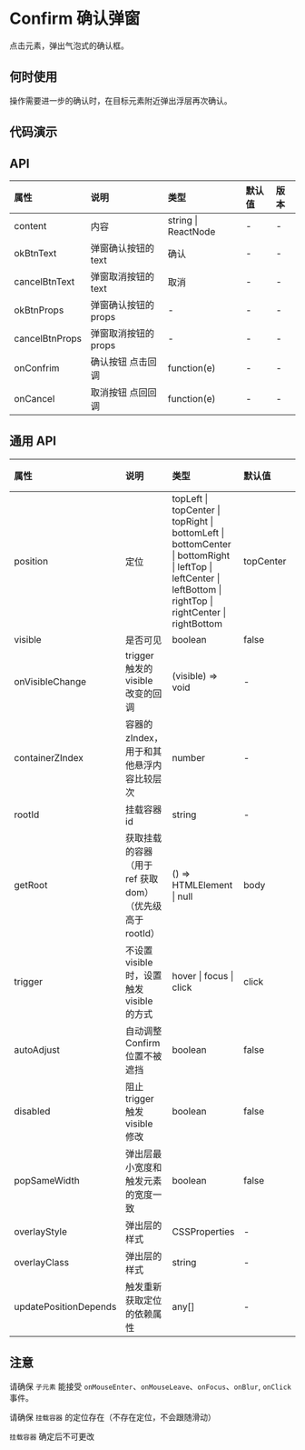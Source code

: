 


# Confirm 确认弹窗

点击元素，弹出气泡式的确认框。

## 何时使用

操作需要进一步的确认时，在目标元素附近弹出浮层再次确认。

## 代码演示

<CodeWrapper>
    <CodeBox title="基本" desc={descNormal} code={codeNormal}>
        <DemoNormal />
    </CodeBox>
    <CodeBox title="定位" desc={descPosition} code={codePosition}>
        <DemoPosition />
    </CodeBox>
</CodeWrapper>

## API

<div className="api">

| 属性           | 说明                 | 类型                | 默认值 | 版本 |
| :------------- | :------------------- | :------------------ | :----- | :--- |
| content        | 内容                 | string \| ReactNode | -      | -    |
| okBtnText      | 弹窗确认按钮的 text  | 确认                | -      | -    |
| cancelBtnText  | 弹窗取消按钮的 text  | 取消                | -      | -    |
| okBtnProps     | 弹窗确认按钮的 props | -                   | -      | -    |
| cancelBtnProps | 弹窗取消按钮的 props | -                   | -      | -    |
| onConfrim      | 确认按钮 点击回调    | function(e)         | -      | -    |
| onCancel       | 取消按钮 点回回调    | function(e)         | -      | -    |

</div>

## 通用 API

<div className="api">

| 属性                  | 说明                                                     | 类型                                                                                                                                                           | 默认值    | 版本 |
| :-------------------- | :------------------------------------------------------- | :------------------------------------------------------------------------------------------------------------------------------------------------------------- | :-------- | :--- |
| position              | 定位                                                     | topLeft \| topCenter \| topRight \| bottomLeft \| bottomCenter \| bottomRight \| leftTop \| leftCenter \| leftBottom \| rightTop \| rightCenter \| rightBottom | topCenter | -    |
| visible               | 是否可见                                                 | boolean                                                                                                                                                        | false     | -    |
| onVisibleChange       | trigger 触发的 visible 改变的回调                        | (visible) => void                                                                                                                                              | -         | -    |
| containerZIndex       | 容器的 zIndex， 用于和其他悬浮内容比较层次               | number                                                                                                                                                         | -         | -    |
| rootId                | 挂载容器 id                                              | string                                                                                                                                                         | -         | -    |
| getRoot               | 获取挂载的容器（用于 ref 获取 dom）（优先级高于 rootId） | () => HTMLElement \| null                                                                                                                                      | body      | -    |
| trigger               | 不设置 visible 时，设置触发 visible 的方式               | hover \| focus \| click                                                                                                                                        | click     | -    |
| autoAdjust            | 自动调整 Confirm 位置不被遮挡                            | boolean                                                                                                                                                        | false     | -    |
| disabled              | 阻止 trigger 触发 visible 修改                           | boolean                                                                                                                                                        | false     | -    |
| popSameWidth          | 弹出层最小宽度和触发元素的宽度一致                       | boolean                                                                                                                                                        | false     | -    |
| overlayStyle          | 弹出层的样式                                             | CSSProperties                                                                                                                                                  | -         | -    |
| overlayClass          | 弹出层的样式                                             | string                                                                                                                                                         | -         | -    |
| updatePositionDepends | 触发重新获取定位的依赖属性                               | any[]                                                                                                                                                          | -         | -    |

</div>

## 注意

请确保 `子元素` 能接受 `onMouseEnter`、`onMouseLeave`、`onFocus`、`onBlur`, `onClick` 事件。

请确保 `挂载容器` 的定位存在（不存在定位，不会跟随滑动）

`挂载容器` 确定后不可更改
